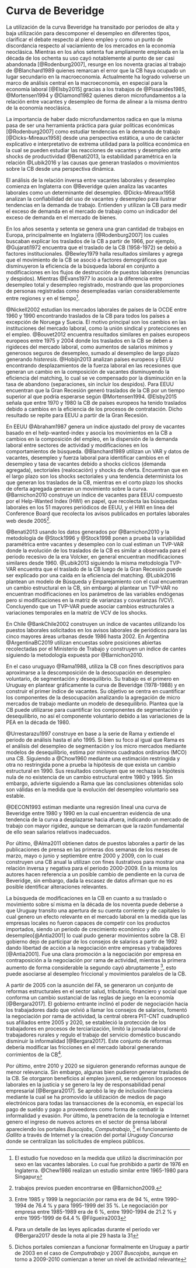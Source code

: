 # Curva de Beveridge {#fundamentos}
<!-- Revisión Literatura -->

La utilización de la curva Beveridge ha transitado por periodos de alta y baja utilización para descomponer el desempleo en diferentes tipos, clarificar el debate respecto al pleno empleo y como un punto de discordancia respecto al vaciamiento de los mercados en la economía neoclásica. Mientras en los años setenta fue ampliamente empleada en la década de los ochenta su uso cayó notablemente al punto de ser casi abandonada [@Rodenburg2007], resurge en los noventa gracias al trabajo de @Blanchard1989 quienes remarcan el error que la CB haya ocupado un lugar secundario en la macroeconomía. Actualmente ha logrado volverse un marco de análisis central en la macroeconomía, en especial para la economía laboral [@Elsby2015] gracias a los trabajos de @Pissarides1985, @Mortensen1994 y @Diamond1982 quienes dieron microfundamentos a la relación entre vacantes y desempleo de forma de alinear a la misma dentro de la economía neoclásica.
<!-- Según @Rodenburg2007 el uso de la curva de Beveridge ha pasado por periodos de amplia utilización como los años setenta y otros de baja utilización, años ochenta.  -->

<!-- Este párrafo no me termina de convencer, se puede estudiar esto aún sin tener microfundamentos y puede ser parte de la política económica. De hecho lo fue, tengo que cambiarlo -->
La importancia de haber dado microfundamentos radica en que la misma pasa de ser una herramienta práctica para guiar políticas económicas [@Rodenburg2007] como estudiar tendencias en la demanda de trabajo [@Dicks-Mireaux1958] desde una perspectiva estática, a uno de carácter explicativo e interpretativo de extrema utilidad para la política económica en la cual se pueden estudiar las reacciones de vacantes y desempleo ante shocks de productividad @Benati2013, la estabilidad paramétrica en la relación @Lubik2016 y las causas que generan traslados o movimientos sobre la CB desde una perspectiva dinámica.
<!-- Lo de dinámico y estático es por stocks y flujos reescribirlo -->

<!-- Análisis de la OECD: Inglaterra y que otro? -->
El análisis de la relación inversa entre vacantes laborales y desempleo comienza en Inglaterra con @Beveridge quien analiza las vacantes laborales como un determinante del desempleo. @Dicks-Mireaux1958 analizan la confiabilidad del uso de vacantes y desempleo para ilustrar tendencias en la demanda de trabajo. Entienden y utilizan la CB para medir el exceso de demanda en el mercado de trabajo como un indicador del exceso de demanda en el mercado de bienes. 

En los años sesenta y setenta se genera una gran cantidad de trabajos en Europa, principalmente en Inglaterra [@Rodenburg2007] los cuales buscaban explicar los traslados de la CB a partir de 1966, por ejemplo, @Gujarati1972 encuentra que el traslado de la CB (1958-1972) se debió a factores institucionales. @Bewley1979 halla resultados similares y agrega que el movimiento de la CB se asoció a factores demográficos que disminuyeron la eficiencia de la búsqueda laboral en conjunto a modificaciones en los flujos de destrucción de puestos laborales (renuncias y despidos). Mientras @Evans1977 lo asocia a la diferencia entre desempleo total y desempleo registrado, mostrando que las proporciones de personas registradas como desempleadas varían considerablemente entre regiones y en el tiempo^[El estudio fue novedoso en la medida que utilizó la discriminación por sexo en las vacantes laborales. Lo cual fue prohibido a partir de 1976 en Inglaterra. @Chew1986 realizan un estudio similar entre 1965-1980 para Singapur].

@Nickell2002 estudian los mercados laborales de países de la OCDE entre 1960 y 1990 encontrando traslados de la CB para todos los países a excepción de Noruega y Suecia. El motivo principal son los cambios en las instituciones del mercado laboral, como la unión sindical y protecciones en el empleo.
@Bouvet2012 encuentra resultados similares en países europeos europeos\footnote{Alemania, Bélgica, Holanda, España y Reino Unido} entre 1975 y 2004 donde los traslados en la CB se deben a rigideces del mercado laboral, como aumentos de salarios mínimos y generosos seguros de desempleo, sumado al desempleo de largo plazo generando _histeresis_.
@Hobijn2013 analizan países europeos y EEUU encontrando desplazamientos de la fuerza laboral en las recesiones que generan un cambio en la composición de vacantes disminuyendo la eficiencia del matching, lo cual se ve compensado por la disminución en la tasa de abandono (separaciones, sin incluir los despidos). Para EEUU encuentran que la Gran Recesión generó traslados de la CB por un tiempo superior al que podría esperarse según @Mortensen1994. @Elsby2015 señala que entre 1970 y 1980 la CB de países europeos ha tenido traslados debido a cambios en la eficiencia de los procesos de contratación. Dicho resultado se repite para EEUU a partir de la Gran Recesión.

<!-- EEUU -->
En EEUU @Abraham1987 genera un índice ajustado del proxy de vacantes basado en el help-wanted-index y asocia los movimientos en la CB a cambios en la composición del empleo, en la dispersión de la demanda laboral entre sectores de actividad y modificaciones en los comportamientos de búsqueda.
@Blanchard1989 utilizan un VAR y datos de vacantes, desempleo y fuerza laboral para identificar cambios en el desempleo y tasa de vacantes debido a shocks cíclicos (demanda agregada), sectoriales (realocación) y shocks de oferta. Encuentran que en el largo plazo son los shocks sectoriales y una tendencia determinista los que generan los traslados de la CB, mientras en el corto plazo los shocks de oferta agregada generan un movimiento sobre la curva.<!-- como insumo desarrollan una función de matching Cobb-Douglas con retornos constantes para EEUU estimada mediante MCO. -->
@Barnichon2010 construye un índice de vacantes para EEUU compuesto por el Help-Wanted Index (HWI) en papel, que recolecta las búsquedas laborales en los 51 mayores periódicos de EEUU, y el HWI en linea del Conference Board que recolecta los avisos publicados en portales laborales web desde 2005^[trabajos previos pueden encontrarse en @Barnichon2009.]. 

@Benati2013 usando los datos generados por @Barnichon2010 y la metodología de @Stock1996 y @Stock1998 ponen a prueba la variabilidad paramétrica entre vacantes y desempleo con lo cual estiman un TVP-VAR donde la evolución de los traslados de la CB es similar a observada para el periodo recesivo de la era Volcker, en general encuentran modificaciones similares desde 1960. @Lubik2013 siguiendo la misma metodología TVP-VAR encuentra que el traslado de la CB luego de la Gran Recesión puede ser explicado por una caída en la eficiencia del matching. @Lubik2016 plantean un modelo de Búsqueda y Emparejamiento con el cual encuentran un cambio estructural en la CB, sin embargo al plantear un TVP-VAR no encuentran modificaciones en los parámetros de las variables endógenas pero si modificaciones en la matriz de varianzas y covarianzas (VCV). Concluyendo que un TVP-VAR puede asociar cambios estructurales a variaciones temporales en la matriz de VCV de los shocks.
 <!-- @Diamond2015,  -->
<!-- Resto del mundo -->

<!-- Análisis AL -->
En Chile @BankChile2002 construyen un índice de vacantes utilizando los puestos laborales solicitados en los avisos laborales de periódicos para las cinco mayores áreas urbanas desde 1986 hasta 2002.
En Argentina @ArgentinaBC2019 utilizan encuestas sobre posiciones abiertas recolectadas por el Ministerio de Trabajo y construyen un índice de cantes siguiendo la metodología expuesta por @Barnichon2010.
<!-- Análisis de Uruguay -->

En el caso uruguayo @Rama1988, utiliza la CB con fines descriptivos para aproximarse a la descomposición de la desocupación en desempleo voluntario, de segmentación y desequilibrio. Su trabajo es el primero en Uruguay en plantear gráficamente la curva de Beveridge (1978-1988) y en construir el primer índice de vacantes. Su objetivo se centra en cuantificar los componentes de la desocupación analizando la agregación de micro mercados de trabajo mediante un modelo de desequilibrio. Plantea que la CB puede utilizarse para cuantificar los componentes de segmentación y desequilibrio, no así el componente voluntario debido a las variaciones de la PEA en la década de 1980.
<!-- Pero al dividirlo por la pea, eso no esta tomado en cuenta??? -->

@Urrestarazu1997 construye en base a la serie de Rama y extiende el periodo de análisis hasta el año 1995. Si bien su foco al igual que Rama es el análisis del desempleo de segmentación y los micro mercados mediante modelos de desequilibrio, estima por mínimos cuadrados ordinarios (MCO) una CB. Siguiendo a @Chow1960 mediante una estimación restringida y otra no restringida pone a prueba la hipótesis de que exista un cambio estructural en 1990. Sus resultados concluyen que se rechaza la hipótesis nula de no existencia de un cambio estructural entre 1980 y 1995. Sin embargo, advierte siguiendo a Rama que las conclusiones obtenidas solo son válidas en la medida que la evolución del desempleo voluntario sea estable.
<!-- , característica común en países desarrollados, pero no así en Uruguay.  -->

@DECON1993 estiman mediante una regresión lineal una curva de Beveridge entre 1980 y 1990 en la cual encuentran evidencia de una tendencia de la curva a desplazarse hacia afuera, indicando un mercado de trabajo con mayor rigidez, aunque se demarcan que la razón fundamental de ello sean salarios relativos inadecuados.

Por último, @Alma2011 obtienen datos de puestos laborales a partir de las publicaciones de prensa en las primeras dos semanas de los meses de marzo, mayo o junio y septiembre entre 2000 y 2009, con lo cual construyen una CB anual la utilizan con fines ilustrativos para mostrar una relación inversa y negativa para el periodo 2000-2009. En la misma los autores hacen referencia a un posible cambio de pendiente en la curva de Beveridge, sin embargo, dada la escasez de datos afirman que no es posible identificar alteraciones relevantes. 
<!-- Agregar trabajo del BID sobre vacantes -->
<!-- Agregar trabajos de Chile sobre vacantes, ver los citados en Alma Espino del iecon -->

La búsqueda de modificaciones en la CB en cuanto a su traslado o movimiento sobre sí misma en la década de los noventa puede deberse a que Uruguay transito una apertura de su cuenta corriente y de capitales lo cual genero un efecto relevante en el mercado laboral en la medida que las empresas locales no fueron capaces de competir con los productos importados, siendo un periodo de crecimiento económico y alto desempleo[@Antia2001] lo cual pudo generar movimientos sobre la CB. El gobierno dejo de participar de los consejos de salarios a partir de 1992 dando libertad de acción a la negociación entre empresas y trabajadores [@Antia2001]. Fue una clara promoción a la negociación por empresa en contraposición a la negociación por rama de actividad, mientras la primera aumento de forma considerable la segundo cayó abruptamente ^[Entre 1985 y 1999 la negociación por rama era de 94 %, entre 1990-1994 de 76.4 % y para 1995-1999 del 35 %. Le negociación por empresa entre 1985-1989 era de 6 %, entre 1990-1994 de 21.2 % y entre 1995-1999 de 64.4 % @Filgueira2003], esto puede asociarse al desempleo friccional y movimientos paralelos de la CB. 

A partir de 2005 con la asunción del FA, se generaron un conjunto de reformas estructurales en el sector salud, tributario, financiero y social que conforma un cambio sustancial de las reglas de juego en la economía [@Bergara2017]. El gobierno entrante inclinó el poder de negociación hacia los trabajadores dado que volvió a llamar los consejos de salarios, fomentó la negociación por rama de actividad, la central obrera PIT-CNT cuadruplicó sus afiliados entre 2005 y 2020, se estableció la protección de los trabajadores en procesos de terciarización, limitó la jornada laboral de trabajadores rurales y regulo el trabajo del servicio doméstico buscando disminuir la informalidad [@Bergara2017]. Este conjunto de reformas debería modificar las fricciones en el mercado laboral generando corrimientos de la CB^[Para un detalle de las leyes aplicadas durante el periodo ver @Bergara2017 desde la nota al pie 29 hasta la 31].

Por último, entre 2010 y 2020 se siguieron generando reformas aunque de menor relevancia. Sin embargo, algunas bien pudieron generar traslados de la CB. Se otorgaron beneficios  al empleo juvenil, se redujeron los procesos laborales en la justicia y se genero la ley de responsabilidad penal empresarial [@Bergara2017]. Se aprobó la ley de inclusión financiera mediante la cual se ha promovido la utilización de medios de pago electrónicos para todas las transacciones de la economía, en especial los pago de sueldo y pago a proveedores como forma de combatir la informalidad y evasión. Por último, la penetración de la tecnología e Internet genero el ingreso de nuevos actores en el sector de prensa laboral apareciendo los portales _Buscojobs_, _Computrabajo_, ^[Dichos portales comienzan a funcionar formalmente en Uruguay a partir de 2003 en el caso de _Computrabajo_ y 2007 _Buscojobs_, aunque en torno a 2009-2010 comienzan a tener un nivel de actividad relevante] el funcionamiento de _Gallito_ a través de Internet y la creación del portal _Uruguay Concursa_ donde se centralizan las solicitudes de empleos públicos.



